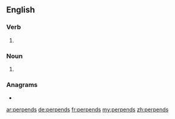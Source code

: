 ==English==

===Verb===
{{head|en|verb form}}

# {{en-third-person singular of|perpend}}

===Noun===
{{head|en|noun plural form}}

# {{plural of|perpend|lang=en}}

===Anagrams===
* {{l|en|prepends}}

[[ar:perpends]]
[[de:perpends]]
[[fr:perpends]]
[[my:perpends]]
[[zh:perpends]]